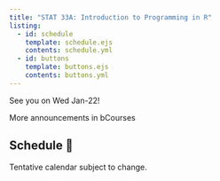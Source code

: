 ```yaml
---
title: "STAT 33A: Introduction to Programming in R"
listing:
  - id: schedule
    template: schedule.ejs
    contents: schedule.yml
  - id: buttons
    template: buttons.ejs
    contents: buttons.yml
---
```


::: {#buttons}
:::


::: {.callout-note title="Announcements 📣"}

See you on Wed Jan-22!

More announcements in bCourses
:::


## Schedule 📅

Tentative calendar subject to change.

::: {#schedule}
:::

